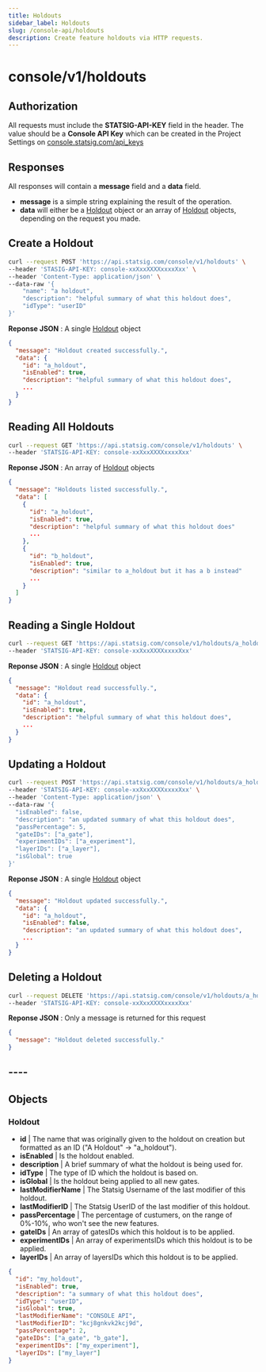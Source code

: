 ```yaml
---
title: Holdouts
sidebar_label: Holdouts
slug: /console-api/holdouts
description: Create feature holdouts via HTTP requests.
---
```



# console/v1/holdouts

<Rapidoc id="segments" entity="segments"/>

## Authorization

All requests must include the **STATSIG-API-KEY** field in the header. The value should be a **Console API Key** which can be created in the Project Settings on [console.statsig.com/api_keys](https://console.statsig.com/api_keys)

## Responses

All responses will contain a **message** field and a **data** field.

- **message** is a simple string explaining the result of the operation.
- **data** will either be a [Holdout](#holdout-object) object or an array of [Holdout](#holdout-object) objects, depending on the request you made.

## Create a Holdout

```bash
curl --request POST 'https://api.statsig.com/console/v1/holdouts' \
--header 'STASIG-API-KEY: console-xxXxxXXXXxxxxXxx' \
--header 'Content-Type: application/json' \
--data-raw '{
    "name": "a holdout",
    "description": "helpful summary of what this holdout does",
    "idType": "userID"
}'
```

**Reponse JSON** : A single [Holdout](#holdout-object) object

```json
{
  "message": "Holdout created successfully.",
  "data": {
    "id": "a_holdout",
    "isEnabled": true,
    "description": "helpful summary of what this holdout does",
    ...
  }
}
```

## Reading All Holdouts

```bash
curl --request GET 'https://api.statsig.com/console/v1/holdouts' \
--header 'STATSIG-API-KEY: console-xxXxxXXXXxxxxXxx'
```

**Reponse JSON** : An array of [Holdout](#holdout-object) objects

```json
{
  "message": "Holdouts listed successfully.",
  "data": [
    {
      "id": "a_holdout",
      "isEnabled": true,
      "description": "helpful summary of what this holdout does"
      ...
    },
    {
      "id": "b_holdout",
      "isEnabled": true,
      "description": "similar to a_holdout but it has a b instead"
      ...
    }
  ]
}
```

## Reading a Single Holdout

```bash
curl --request GET 'https://api.statsig.com/console/v1/holdouts/a_holdout' \
--header 'STATSIG-API-KEY: console-xxXxxXXXXxxxxXxx'
```

**Reponse JSON** : A single [Holdout](#holdout-object) object

```json
{
  "message": "Holdout read successfully.",
  "data": {
    "id": "a_holdout",
    "isEnabled": true,
    "description": "helpful summary of what this holdout does",
    ...
  }
}
```

## Updating a Holdout

```bash
curl --request POST 'https://api.statsig.com/console/v1/holdouts/a_holdout' \
--header 'STATSIG-API-KEY: console-xxXxxXXXXxxxxXxx' \
--header 'Content-Type: application/json' \
--data-raw '{
  "isEnabled": false,
  "description": "an updated summary of what this holdout does",
  "passPercentage": 5,
  "gateIDs": ["a_gate"],
  "experimentIDs": ["a_experiment"],
  "layerIDs": ["a_layer"],
  "isGlobal": true
}'
```

**Reponse JSON** : A single [Holdout](#holdout-object) object

```json
{
  "message": "Holdout updated successfully.",
  "data": {
    "id": "a_holdout",
    "isEnabled": false,
    "description": "an updated summary of what this holdout does",
    ...
  }
}
```

## Deleting a Holdout

```bash
curl --request DELETE 'https://api.statsig.com/console/v1/holdouts/a_holdout' \
--header 'STATSIG-API-KEY: console-xxXxxXXXXxxxxXxx'
```

**Reponse JSON** : Only a message is returned for this request

```json
{
  "message": "Holdout deleted successfully."
}
```

## ----

## Objects

<a name="holdout-object"></a>

### Holdout

- **id** | The name that was originally given to the holdout on creation but formatted as an ID ("A Holdout" -> "a_holdout").
- **isEnabled** | Is the holdout enabled.
- **description** | A brief summary of what the holdout is being used for.
- **idType** | The type of ID which the holdout is based on.
- **isGlobal** | Is the holdout being applied to all new gates.
- **lastModifierName** | The Statsig Username of the last modifier of this holdout.
- **lastModifierID** | The Statsig UserID of the last modifier of this holdout.
- **passPercentage** | The percentage of custumers, on the range of 0%-10%, who won't see the new features.
- **gateIDs** | An array of gatesIDs which this holdout is to be applied.
- **experimentIDs** | An array of experimentsIDs which this holdout is to be applied.
- **layerIDs** | An array of layersIDs which this holdout is to be applied.

```json
{
  "id": "my_holdout",
  "isEnabled": true,
  "description": "a summary of what this holdout does",
  "idType": "userID",
  "isGlobal": true,
  "lastModifierName": "CONSOLE API",
  "lastModifierID": "kcj8gnkvk2kcj9d",
  "passPercentage": 2,
  "gateIDs": ["a_gate", "b_gate"],
  "experimentIDs": ["my_experiment"],
  "layerIDs": ["my_layer"]
}
```

